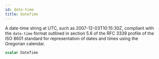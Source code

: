 ```yaml
---
id: date-time
title: DateTime
---
```


A date-time string at UTC, such as 2007-12-03T10:15:30Z, compliant with the `date-time` format outlined in section 5.6 of the RFC 3339 profile of the ISO 8601 standard for representation of dates and times using the Gregorian calendar.

```graphql
scalar DateTime
```
